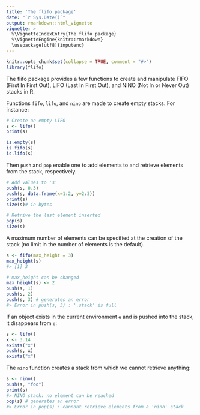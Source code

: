 ```yaml
---
title: 'The flifo package'
date: "`r Sys.Date()`"
output: rmarkdown::html_vignette
vignette: >
  %\VignetteIndexEntry{The flifo package}
  %\VignetteEngine{knitr::rmarkdown}
  \usepackage[utf8]{inputenc}
---
```


```r
knitr::opts_chunk$set(collapse = TRUE, comment = "#>")
library(flifo)
```

The flifo package provides a few functions to create and manipulate FIFO (First In First Out), LIFO (Last In First Out), and NINO (Not In or Never Out) stacks in R.

Functions `fifo`, `lifo`, and `nino` are made to 
create empty stacks. For instance: 

```r
# Create an empty LIFO
s <- lifo()
print(s)

is.empty(s)
is.fifo(s)
is.lifo(s)
```

Then `push` and `pop` enable one to add elements to and retrieve 
elements from the stack, respectively. 

```r
# Add values to 's'
push(s, 0.3)
push(s, data.frame(x=1:2, y=2:3))
print(s)
size(s)# in bytes

# Retrive the last element inserted
pop(s)
size(s)
```

A maximum number of elements can be specified at the creation of the stack (no limit in the number of elements is the default). 

```r
s <- fifo(max_height = 3)
max_height(s)
#> [1] 3

# max_height can be changed
max_height(s) <- 2
push(s, 1)
push(s, 2)
push(s, 3) # generates an error
#> Error in push(s, 3) : '.stack' is full
```

If an object exists in the current environment `e` and is pushed into the stack, it disappears from `e`: 

```r
s <- lifo()
x <- 3.14
exists("x")
push(s, x)
exists("x")
```

The `nino` function creates a stack from which we cannot retrieve anything: 

```r
s <- nino()
push(s, "foo")
print(s)
#> NINO stack: no element can be reached
pop(s) # generates an error
#> Error in pop(s) : cannont retrieve elements from a 'nino' stack
```
